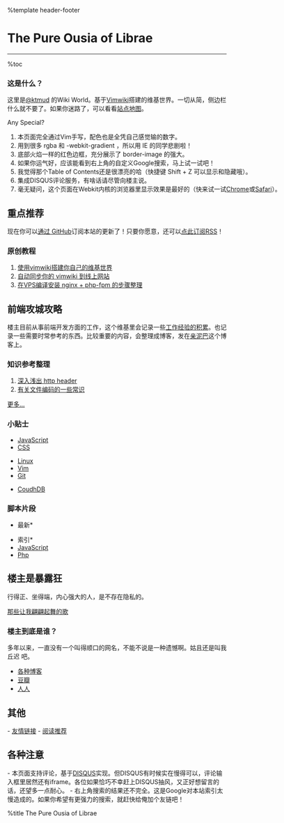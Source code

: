 %template header-footer
= The Pure Ousia of Librae =
<hr>
%toc
=== 这是什么？ ===
这里是[https://twitter.com/ktmud @ktmud] 的Wiki World。基于[[tips/vim/vimwiki-guide|Vimwiki]]搭建的维基世界。一切从简，侧边栏什么就不要了。如果你迷路了，可以看看[[SiteMap|站点地图]]。

<div id="whats-special" class="lesser" style="width: 45em">
<div class="hd">Any Special?</div>
<div class="cont">
# 本页面完全通过Vim手写，配色也是全凭自己感觉输的数字。
# 用到很多 rgba 和 -webkit-gradient ，所以用 IE 的同学悲剧啦！
# 底部火焰一样的红色边框，充分展示了 border-image 的强大。
# 如果你运气好，应该能看到右上角的自定义Google搜索，马上试一试吧！
# 我觉得那个Table of Contents还是很漂亮的哈（快捷键 Shift + Z 可以显示和隐藏哦）。
# 集成DISQUS评论服务，有啥话请尽管向楼主说。
# 毫无疑问，这个页面在Webkit内核的浏览器里显示效果是最好的（快来试一试[http://www.google.com/chrome/?hl=zh-CN Chrome]或[http://www.apple.com.cn/safari/ Safari]）。
</div>
</div>

== 重点推荐 ==
现在你可以[http://github.com/ktmud/kwiki/commits/master/ 通过 GitHub ]订阅本站的更新了！只要你愿意，还可以[http://github.com/ktmud/kwiki/commits/master.atom 点此订阅RSS]！

=== 原创教程 ===
# [[tips/vim/vimwiki-guide|使用vimwiki搭建你自己的维基世界]]
# [[tips/vim/ways-to-sync-vimwiki|自动同步你的 vimwiki 到线上网站]]
# [[tips/Linux/vps-nginx-webserver|在VPS编译安装 nginx + php-fpm 的步骤整理]]

== 前端攻城攻略 ==
楼主目前从事前端开发方面的工作，这个维基里会记录一些[[tips/index|工作经验的积累]]。也记录一些需要时常参考的东西。比较重要的内容，会整理成博客，发在[http://ktmud.com 亲泥巴]这个博客上。

=== 知识参考整理 ===
# [[ref/http-header|深入浅出 http header]]
# [[ref/encoding-issue|有关文件编码的一些常识]]

[[ref/index|更多...]]

=== 小贴士 ===

* [[tips/JavaScript|JavaScript]]
* [[tips/CSS|CSS]]

* [[tips/Linux|Linux]]
* [[tips/Vim|Vim]]
* [[tips/Git|Git]]

* [[tips/CouchDB|CoudhDB]]

=== 脚本片段 ===
*最新*

*索引*
* [[snippets/JavaScript|JavaScript]]
* [[snippets/Php|Php]]


== 楼主是暴露狂 ==
行得正、坐得端，内心强大的人，是不存在隐私的。

{{{id="news"
很好，这里以后就是我最主要的个人主页了。
}}}

[[songs|那些让我翩翩起舞的歌]]


=== 楼主到底是谁？ ===
多年以来，一直没有一个叫得顺口的网名，不能不说是一种遗憾啊。姑且还是叫我 丘迟 吧。

* [[Blogs|各种博客]]
* [http://www.douban.com/people/jyyjcc 豆瓣]
* [http://www.renren.com/hereyes 人人]

== 其他 ==
- [[Links|友情链接]]
- [[ReadIt|阅读推荐]]

== 各种注意 ==
- 本页面支持评论，基于[http://diqus.com DISQUS]实现。但DISQUS有时候实在慢得可以，评论输入框里居然还有iframe。各位如果恰巧不幸赶上DISQUS抽风，又正好想留言的话，还望多一点耐心。
- 右上角搜索的结果还不完全。这是Google对本站索引太慢造成的。如果你希望有更强力的搜索，就赶快给俺加个友链吧！

%title The Pure Ousia of Librae
